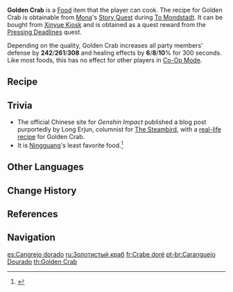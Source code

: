 {{About|the dish|the animal|Golden Crab (Wildlife)}}
{{Food Infobox
|id              = 108102
|name            = Golden Crab
|description     = A crab dish cooked in the ancient ways.
|desc_suspicious = The flour granules within have congealed like gravel, and have some crab shell mixed in. But compared to the blandness of the crab meat, the taste of crab shell is at least worth having a go at.
|desc_basic      = The crab has been chopped into pieces and battered with flour, before being stir-fried till golden and rich with flavor. It is worthy of the word "gold," whether in terms of appearance or quality.
|desc_delicious  = The aroma of the crab meat inundates the room the instant it leaves the frying pan, and a single bite fills one's palate with the countless rustic flavors of a fishing village hometown. It seems that such simple yet timeless village customs held the secret to this lavish, golden sumptuousness all along.
|type            = DEF-Boosting Dishes
|effectType      = DEF Up
|effect          = Increases all party members' DEF by (var1) and healing effects by (var2)% for 300s.
|eff_att1        = DEF
|eff_att2        = Healing Improvement
|eff_suspicious1 = 215
|eff_basic1      = 261
|eff_delicious1  = 308
|eff_suspicious2 = 6
|eff_basic2      = 8
|eff_delicious2  = 10
|rarity          = 4
|recipe          = Obtained during [[To Mondstadt]] Quest
|source1         = {{Sold By}}
|region          = Liyue
}}
'''Golden Crab''' is a [[Food]] item that the player can cook. The recipe for Golden Crab is obtainable from [[Mona]]'s [[Story Quest]] during [[To Mondstadt]]. It can be bought from [[Xinyue Kiosk]] and is obtained as a quest reward from the [[Pressing Deadlines]] quest.

Depending on the quality, Golden Crab increases all party members' defense by '''242'''/'''261'''/'''308''' and healing effects by '''6'''/'''8'''/'''10'''% for 300 seconds. Like most foods, this has no effect for other players in [[Co-Op Mode]].

==Recipe==
{{Recipe
|type = Cooking
|Bird Egg = 5
|Flour = 5
|Crab = 4
|Salt = 2
|sort = Bird Egg,Flour,Crab,Salt
}}

==Trivia==
*The official Chinese site for ''Genshin Impact'' published a blog post purportedly by Long Erjun, columnist for [[The Steambird]], with a [https://ys.mihoyo.com/main/news/detail/11125 real-life recipe] for Golden Crab.
*It is [[Ningguang]]'s least favorite food.<ref>{{Ref/VO|Ningguang|Least Favorite Food}}</ref>

==Other Languages==
{{Other Languages
|en      = Golden Crab
|zhs     = 黄金蟹
|zhs_rm  = Huángjīn Xiè
|zht     = 黃金蟹
|zht_rm  = Huángjīn Xiè
|zh_tl   = Golden Crab
|ja      = 黄金ガニ
|ja_rm   = Ougon-gani
|ja_tl   = Golden Crab
|ko      = 골든크랩
|ko_rm   = Goldeun Keuraep
|ko_tl   = Golden Crab
|es      = Cangrejo dorado
|es_tl   = Golden Crab
|fr      = Crabe doré
|fr_tl   = Golden Crab
|ru      = Золотистый краб
|ru_tl   = Golden Crab
|th      = Golden Crab
|vi      = Cua {{tt|Hoàng Kim|黃金}}
|vi_tl   = Golden Crab
|de      = Goldkrebs
|de_tl   = Golden Crab
|id      = Golden Crab
|pt      = Caranguejo Dourado
|pt_tl   = Golden Crab
}}

==Change History==
{{Change History|1.0}}

==References==
{{Reflist}}

==Navigation==
{{Food Navbox}}

[[es:Cangrejo dorado]]
[[ru:Золотистый краб]]
[[fr:Crabe doré]]
[[pt-br:Caranguejo Dourado]]
[[th:Golden Crab]]